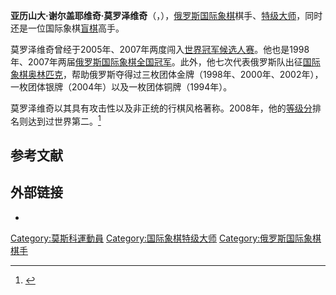 {{noteTA
|T=zh-hans:亚历山大·莫罗泽维奇;zh-hant:亞歷山大·莫洛澤維奇;
|1=zh-hans:莫罗泽维奇;zh-hant:莫洛澤維奇;
}}
{{Infobox chess player
|name = 亚历山大·莫罗泽维奇
|image = Alexander Morozevic.jpg
|birthname = Alexander Sergeyevich Morozevich
|country = {{RUS}}
|birth_date = {{Birth date and age|1977|7|18}} 
|birth_place = [[苏联|苏联]][[莫斯科|莫斯科]]
|title = [[国际象棋特级大师|特级大师]]
|rating = 
|peakrating = 2788（2008年7月）
|peakranking = 2（2008年7月）
|FideID = 4116992
}}
'''亚历山大·谢尔盖耶维奇·莫罗泽维奇'''（{{lang-ru|Александр Серге́евич Морозе́вич}}，{{bd|1977年|7月18日}}），[[俄罗斯|俄罗斯]][[国际象棋|国际象棋]]棋手、[[国际象棋特级大师|特级大师]]，同时还是一位国际象棋[[盲棋|盲棋]]高手。

莫罗泽维奇曾经于2005年、2007年两度闯入[[世界冠军候选人赛|世界冠军候选人赛]]。他也是1998年、2007年两届[[俄罗斯国际象棋锦标赛|俄罗斯国际象棋全国冠军]]。此外，他七次代表俄罗斯队出征[[国际象棋奥林匹克|国际象棋奥林匹克]]，帮助俄罗斯夺得过三枚团体金牌（1998年、2000年、2002年），一枚团体银牌（2004年）以及一枚团体铜牌（1994年）。

莫罗泽维奇以其具有攻击性以及非正统的行棋风格著称。2008年，他的[[等级分|等级分]]排名则达到过世界第二。<ref>{{Cite web |url=http://ratings.fide.com/toparc.phtml?cod=129 |title=FIDE Top 100, July 2008 |accessdate=2016-03-26 |archive-date=2016-03-25 |archive-url=https://web.archive.org/web/20160325170310/https://ratings.fide.com/toparc.phtml?cod=129 |dead-url=no }}</ref>

== 参考文献 ==
{{reflist}}

== 外部链接 ==
*{{chessgames player|id=11719}}

{{chess-bio-stub}}

{{DEFAULTSORT:Morozevich, Alexander}}
[[Category:莫斯科運動員|Category:莫斯科運動員]]
[[Category:国际象棋特级大师|Category:国际象棋特级大师]]
[[Category:俄罗斯国际象棋棋手|Category:俄罗斯国际象棋棋手]]